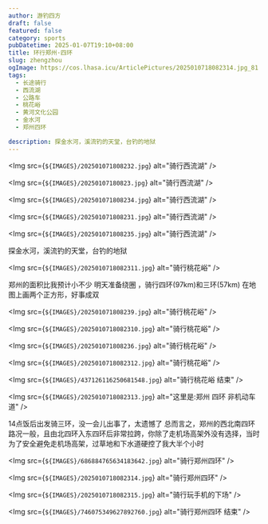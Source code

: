 ```yaml
---
author: 游钓四方
draft: false
featured: false
category: sports
pubDatetime: 2025-01-07T19:10+08:00
title: 环行郑州·四环
slug: zhengzhou
ogImage: https://cos.lhasa.icu/ArticlePictures/2025010718082314.jpg_81
tags:
  - 长途骑行
  - 西流湖
  - 公路车
  - 桃花峪
  - 黄河文化公园
  - 金水河
  - 郑州四环

description: 探金水河，溪流钓的天堂，台钓的地狱
---
```



<Img src={`${IMAGES}/202501071808232.jpg`} alt="骑行西流湖" />

<Img src={`${IMAGES}/20250107180823.jpg`} alt="骑行西流湖" />

<Img src={`${IMAGES}/202501071808234.jpg`} alt="骑行西流湖" />

<Img src={`${IMAGES}/202501071808231.jpg`} alt="骑行西流湖" />

<Img src={`${IMAGES}/202501071808235.jpg`} alt="骑行西流湖" />

探金水河，溪流钓的天堂，台钓的地狱

<Img src={`${IMAGES}/2025010718082311.jpg`} alt="骑行桃花峪" />

郑州的面积比我预计小不少
明天准备绕圈 ，骑行四环(97km)和三环(57km)
在地图上画两个正方形，好事成双

<Img src={`${IMAGES}/202501071808239.jpg`} alt="骑行桃花峪" />

<Img src={`${IMAGES}/2025010718082310.jpg`} alt="骑行桃花峪" />

<Img src={`${IMAGES}/202501071808236.jpg`} alt="骑行桃花峪" />

<Img src={`${IMAGES}/2025010718082312.jpg`} alt="骑行桃花峪" />

<Img src={`${IMAGES}/437126116250681548.jpg`} alt="骑行桃花峪 结束" />

<Img src={`${IMAGES}/2025010718082313.jpg`} alt="这里是:郑州 四环 非机动车道" />

14点饭后出发骑三环，没一会儿出事了，太遗憾了
总而言之，郑州的西北南四环路况一般，且由北四环入东四环后非常拉跨，你除了走机场高架外没有选择，当时为了安全避免走机场高架，过草地和下水道硬控了我大半个小时

<Img src={`${IMAGES}/686884765634183642.jpg`} alt="骑行郑州四环" />

<Img src={`${IMAGES}/2025010718082314.jpg`} alt="骑行郑州四环" />

<Img src={`${IMAGES}/2025010718082315.jpg`} alt="骑行玩手机的下场" />

<Img src={`${IMAGES}/746075349627892760.jpg`} alt="骑行郑州四环 结束" />